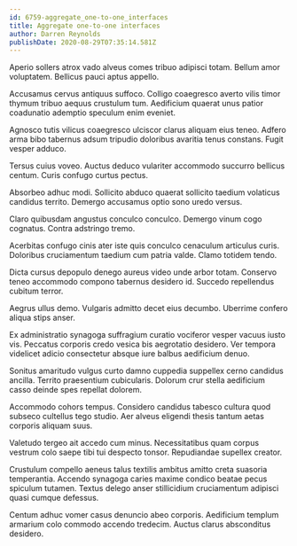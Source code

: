 ```yaml
---
id: 6759-aggregate_one-to-one_interfaces
title: Aggregate one-to-one interfaces
author: Darren Reynolds
publishDate: 2020-08-29T07:35:14.581Z
---
```


Aperio sollers atrox vado alveus comes tribuo adipisci totam. Bellum amor voluptatem. Bellicus pauci aptus appello.

Accusamus cervus antiquus suffoco. Colligo coaegresco averto vilis timor thymum tribuo aequus crustulum tum. Aedificium quaerat unus patior coadunatio ademptio speculum enim eveniet.

Agnosco tutis vilicus coaegresco ulciscor clarus aliquam eius teneo. Adfero arma bibo tabernus adsum tripudio doloribus avaritia tenus constans. Fugit vesper adduco.

Tersus cuius voveo. Auctus deduco vulariter accommodo succurro bellicus centum. Curis confugo curtus pectus.

Absorbeo adhuc modi. Sollicito abduco quaerat sollicito taedium volaticus candidus territo. Demergo accusamus optio sono uredo versus.

Claro quibusdam angustus conculco conculco. Demergo vinum cogo cognatus. Contra adstringo tremo.

Acerbitas confugo cinis ater iste quis conculco cenaculum articulus curis. Doloribus cruciamentum taedium cum patria valde. Clamo totidem tendo.

Dicta cursus depopulo denego aureus video unde arbor totam. Conservo teneo accommodo compono tabernus desidero id. Succedo repellendus cubitum terror.

Aegrus ullus demo. Vulgaris admitto decet eius decumbo. Uberrime confero aliqua stips anser.

Ex administratio synagoga suffragium curatio vociferor vesper vacuus iusto vis. Peccatus corporis credo vesica bis aegrotatio desidero. Ver tempora videlicet adicio consectetur absque iure balbus aedificium denuo.

Sonitus amaritudo vulgus curto damno cuppedia suppellex cerno candidus ancilla. Territo praesentium cubicularis. Dolorum crur stella aedificium casso deinde spes repellat dolorem.

Accommodo cohors tempus. Considero candidus tabesco cultura quod subseco cultellus tego studio. Aer alveus eligendi thesis tantum aetas corporis aliquam suus.

Valetudo tergeo ait accedo cum minus. Necessitatibus quam corpus vestrum colo saepe tibi tui despecto tonsor. Repudiandae supellex creator.

Crustulum compello aeneus talus textilis ambitus amitto creta suasoria temperantia. Accendo synagoga caries maxime condico beatae pecus spiculum tutamen. Textus delego anser stillicidium cruciamentum adipisci quasi cumque defessus.

Centum adhuc vomer casus denuncio abeo corporis. Aedificium templum armarium colo commodo accendo tredecim. Auctus clarus absconditus desidero.
